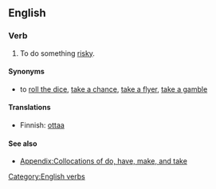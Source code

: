 ==English==

===Verb===
{{en-verb|head=[[take]] [[a]] [[risk]]|takes a risk|taking a risk|took a risk|taken a risk}}

# {{idiomatic}} To do something [[risky]].

====Synonyms====
* to [[roll the dice]], [[take a chance]], [[take a flyer]], [[take a gamble]]

====Translations====
{{trans-top|to do something risky}}
* Finnish: [[ottaa#Finnish|ottaa]] {{t|fi|riski}}
{{trans-mid}}
{{trans-bottom}}

====See also====
* [[Appendix:Collocations of do, have, make, and take]]

[[Category:English verbs]]
